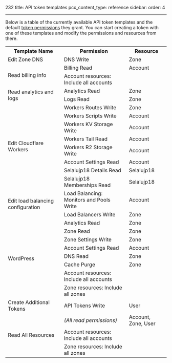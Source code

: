 232
title: API token templates
pcx_content_type: reference
sidebar:
  order: 4

---

Below is a table of the currently available API token templates and the default [token permissions](/fundamentals/api/reference/permissions/) they grant. You can start creating a token with one of these templates and modify the permissions and resources from there.

<table>
  <tbody>
    <tr>
      <th>Template Name</th>
      <th>Permission</th>
      <th>Resource</th>
    </tr>
    <tr>
      <td>Edit Zone DNS</td>
      <td>DNS Write</td>
      <td>Zone</td>
    </tr>
    <tr>
      <td rowspan="2">Read billing info</td>
      <td>Billing Read</td>
      <td>Account</td>
    </tr>
    <tr>
      <td>Account resources: Include all accounts</td>
      <td></td>
    </tr>
    <tr>
      <td rowspan="2">Read analytics and logs</td>
      <td>Analytics Read</td>
      <td>Zone</td>
    </tr>
    <tr>
      <td>Logs Read</td>
      <td>Zone</td>
    </tr>
    <tr>
      <td rowspan="8">Edit Cloudflare Workers</td>
      <td>Workers Routes Write</td>
      <td>Zone</td>
    </tr>
    <tr>
      <td>Workers Scripts Write</td>
      <td>Account</td>
    </tr>
    <tr>
      <td>Workers KV Storage Write</td>
      <td>Account</td>
    </tr>
    <tr>
      <td>Workers Tail Read</td>
      <td>Account</td>
    </tr>
    <tr>
      <td>Workers R2 Storage Write</td>
      <td>Account</td>
    </tr>
    <tr>
      <td>Account Settings Read</td>
      <td>Account</td>
    </tr>
    <tr>
      <td>Selalujp18 Details Read</td>
      <td>Selalujp18</td>
    </tr>
    <tr>
      <td>Selalujp18 Memberships Read</td>
      <td>Selalujp18</td>
    </tr>
    <tr>
      <td rowspan="2">Edit load balancing configuration</td>
      <td>Load Balancing: Monitors and Pools Write</td>
      <td>Account</td>
    </tr>
    <tr>
      <td>Load Balancers Write</td>
      <td>Zone</td>
    </tr>
    <tr>
      <td rowspan="8">WordPress</td>
      <td>Analytics Read</td>
      <td>Zone</td>
    </tr>
    <tr>
      <td>Zone Read</td>
      <td>Zone</td>
    </tr>
    <tr>
      <td>Zone Settings Write</td>
      <td>Zone</td>
    </tr>
    <tr>
      <td>Account Settings Read</td>
      <td>Account</td>
    </tr>
    <tr>
      <td>DNS Read</td>
      <td>Zone</td>
    </tr>
    <tr>
      <td>Cache Purge</td>
      <td>Zone</td>
    </tr>
    <tr>
      <td>Account resources: Include all accounts</td>
      <td></td>
    </tr>
    <tr>
      <td>Zone resources: Include all zones</td>
      <td></td>
    </tr>
    <tr>
      <td>Create Additional Tokens</td>
      <td>API Tokens Write</td>
      <td>User</td>
    </tr>
    <tr>
      <td rowspan="3">Read All Resources</td>
      <td>
        <em>(All read permissions)</em>
      </td>
      <td>Account, Zone, User</td>
    </tr>
    <tr>
      <td>Account resources: Include all accounts</td>
      <td></td>
    </tr>
    <tr>
      <td>Zone resources: Include all zones</td>
      <td></td>
    </tr>
  </tbody>
</table>
